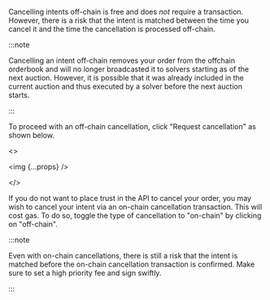 Cancelling intents off-chain is free and does *not* require a transaction. However, there is a risk that the intent is matched between the time you cancel it and the time the cancellation is processed off-chain.

:::note

Cancelling an intent off-chain removes your order from the offchain orderbook and will no longer broadcasted it to solvers starting as of the next auction.
However, it is possible that it was already included in the current auction and thus executed by a solver before the next auction starts.

:::

To proceed with an off-chain cancellation, click "Request cancellation" as shown below.

<>
    <p><img {...props} /></p>
</>

If you do not want to place trust in the API to cancel your order, you may wish to cancel your intent via an on-chain cancellation transaction. 
This will cost gas. 
To do so, toggle the type of cancellation to "on-chain" by clicking on "off-chain".

:::note

Even with on-chain cancellations, there is still a risk that the intent is matched before the on-chain cancellation transaction is confirmed.
Make sure to set a high priority fee and sign swiftly.

:::
